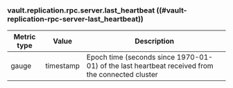 ### vault.replication.rpc.server.last_heartbeat ((#vault-replication-rpc-server-last_heartbeat))

Metric type | Value      | Description
----------- | ---------- | -----------
gauge       | timestamp    | Epoch time (seconds since 1970-01-01) of the last heartbeat received from the connected cluster
